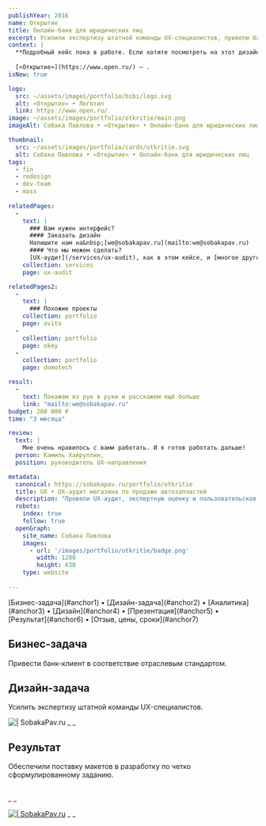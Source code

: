 ```yaml
---
publishYear: 2016
name: Открытие
title: Онлайн-банк для юридических лиц
excerpt: Усилили экспертизу штатной команды UX-специалистов, привели банк-клиент в соответствие отраслевым стандартом.
context: |
  **Подробный кейс пока в работе. Если хотите посмотреть на этот дизайн в деталях, пишите нам на [we@sobakapav.ru](mailto:we@sobakapav.ru)**
  
  [«Открытие»](https://www.open.ru/) — . 
isNew: true

logo:
  src: ~/assets/images/portfolio/bibi/logo.svg
  alt: «Открытие» • Логотип
  link: https://www.open.ru/
image: ~/assets/images/portfolio/otkritie/main.png
imageAlt: Собака Павлова • «Открытие» • Онлайн-банк для юридических лиц

thumbnail:
  src: ~/assets/images/portfolio/cards/otkritie.svg
  alt: Собака Павлова • «Открытие» • Онлайн-банк для юридических лиц
tags:
  - fin
  - redesign
  - dev-team
  - mass
  
relatedPages:
  -
    text: |
      ### Вам нужен интерфейс?
      #### Заказать дизайн
      Напишите нам на&nbsp;[we@sobakapav.ru](mailto:we@sobakapav.ru) 
      #### Что мы можем сделать?
      [UX-аудит](/services/ux-audit), как в этом кейсе, и [многое другое](/services). 
    collection: services
    page: ux-audit

relatedPages2:
  -
    text: |
      ### Похожие проекты
    collection: portfolio
    page: avito
  - 
    collection: portfolio
    page: okey
  - 
    collection: portfolio
    page: domotech

result:
  -
    text: Покажем из рук в руки и расскажем ещё больше
    link: "mailto:we@sobakapav.ru"
budget: 260 000 ₽
time: "3 месяца"

review: 
  text: |
    Мне очень нравилось с вами работать. И я готов работать дальше! 
  person: Камиль Хайруллин,
  position: руководитель UX-направления

metadata:
  canonical: https://sobakapav.ru/portfolio/otkritie
  title: UX • UX-аудит магазина по продаже автозапчастей
  description: "Провели UX-аудит, экспертную оценку и пользовательское тестирование"
  robots:
    index: true
    follow: true
  openGraph:
    site_name: Собака Павлова
    images:
      - url: '/images/portfolio/otkritie/badge.png'
        width: 1200
        height: 630
    type: website
  
---
```


<TOC>
[Бизнес-задача](#anchor1) • [Дизайн-задача](#anchor2) • [Аналитика](#anchor3) • [Дизайн](#anchor4) • [Презентация](#anchor5) • [Результат](#anchor6) • [Отзыв, цены, сроки](#anchor7)
</TOC>

## <a name="anchor1" />Бизнес-задача

Привести банк-клиент в соответствие отраслевым стандартом.

## <a name="anchor2" />Дизайн-задача

Усилить экспертизу штатной команды UX-специалистов.

![ | SobakaPav.ru](~/assets/images/portfolio/otkritie/1.png)
_ _

## <a name="anchor3" />Результат

Обеспечили поставку макетов в разработку по четко сформулированному заданию.

<div class="flex gap-2 flex-wrap"> <Image src="~/assets/images/portfolio/otkritie/3.png" alt="" class="min-w-72 grow shrink basis-0"/> <Image src="~/assets/images/portfolio/otkritie/4.png" alt="" class="min-w-72 grow shrink basis-0" /> </div>
_ _ 

<a href="/images/portfolio/otkritie/2.jpg" target="_blank">![ | SobakaPav.ru](~/assets/images/portfolio/otkritie/2.jpg)</a>
_ _

## <a name="anchor4" />


